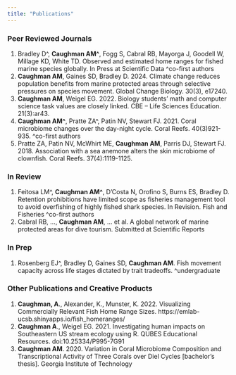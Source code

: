 ```yaml
---
title: "Publications"
---
```


### Peer Reviewed Journals

1. Bradley D^, **Caughman AM^**, Fogg S, Cabral RB, Mayorga J, Goodell W, Millage KD, White TD. Observed and estimated home ranges for fished marine species globally. In Press at Scientific Data ^co-first authors
2. **Caughman AM**, Gaines SD, Bradley D. 2024. Climate change reduces population benefits from marine protected areas through selective pressures on species movement. Global Change Biology. 30(3), e17240.
3. **Caughman AM**, Weigel EG. 2022. Biology students’ math and computer science task values are closely linked. CBE – Life Sciences Education. 21(3):ar43.
4.	**Caughman AM^**, Pratte ZA^, Patin NV, Stewart FJ. 2021. Coral microbiome changes over the day-night cycle. Coral Reefs. 40(3)921-935. ^co-first authors
5.	Pratte ZA, Patin NV, McWhirt ME, **Caughman AM**, Parris DJ, Stewart FJ. 2018. Association with a sea anemone alters the skin microbiome of clownfish. Coral Reefs. 37(4):1119-1125.


### In Review

1. Feitosa LM^, **Caughman AM^**, D’Costa N, Orofino S, Burns ES, Bradley D. Retention prohibitions have limited scope as fisheries management tool to avoid overfishing of highly fished shark species. In Revision. Fish and Fisheries ^co-first authors
2. Cabral RB, …, **Caughman AM**, ... et al. A global network of marine protected areas for dive tourism. Submitted at Scientific Reports

### In Prep

1.	Rosenberg EJ^, Bradley D, Gaines SD, **Caughman AM**. Fish movement capacity across life stages dictated by trait tradeoffs. ^undergraduate

### Other Publications and Creative Products
 
1.	**Caughman, A**., Alexander, K., Munster, K. 2022. Visualizing Commercially Relevant Fish Home Range Sizes. https://emlab-ucsb.shinyapps.io/fish_homeranges/
2.	**Caughman A**., Weigel EG. 2021. Investigating human impacts on Southeastern US stream ecology using R. QUBES Educational Resources. doi:10.25334/P995-7G91
3.	**Caughman AM**. 2020. Variation in Coral Microbiome Composition and Transcriptional Activity of Three Corals over Diel Cycles [bachelor’s thesis]. Georgia Institute of Technology

